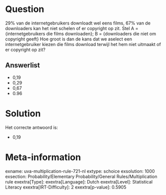 Question
========

29% van de internetgebruikers downloadt wel eens films, 67% van de
downloaders kan het niet schelen of er copyright op zit. Stel A =
{internetgebruikers die films downloaden}; B = {downloaders die niet om
copyright geeft} Hoe groot is dan de kans dat we aselect een
internetgebruiker kiezen die films download terwijl het hem niet
uitmaakt of er copyright op zit?

Answerlist
----------

* 0,19
* 0,29
* 0,67
* 0.96

Solution
========

Het correcte antwoord is: 

* 0,19

Meta-information
================
exname: uva-multiplication-rule-721-nl
extype: schoice
exsolution: 1000
exsection: Probability/Elementary Probability/General Rules/Multiplication rule
exextra[Type]: 
exextra[Language]: Dutch
exextra[Level]: Statistical Literacy
exextra[IRT-Difficulty]: 2
exextra[p-value]: 0.5905
